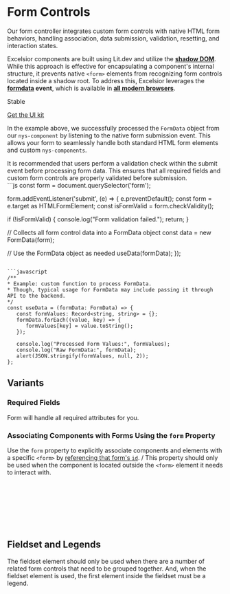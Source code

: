 
<Meta of={FormStories} title="Components/Form/Documentation" />

# Form Controls

Our form controller integrates custom form controls with native HTML form behaviors, handling association, data submission, validation, resetting, and interaction states.

Excelsior components are built using Lit.dev and utilize the **[shadow DOM](https://developer.mozilla.org/en-US/docs/Web/API/Web_components/Using_shadow_DOM)**. While this approach is effective for encapsulating a component's internal structure, it prevents native `<form>` elements from recognizing form controls located inside a shadow root.
To address this, Excelsior leverages the **[formdata](https://developer.mozilla.org/en-US/docs/Web/API/HTMLFormElement/formdata_event) event**, which is available in **[all modern browsers](https://caniuse.com/mdn-api_htmlformelement_formdata_event)**.

<p className="pill pill--stable">Stable</p>

<p className="pill pill--uikit" target="_blank"><a href="https://www.figma.com/design/0ogYpymUPQQfhELthntNbt/%F0%9F%92%A0-NYS-%2F-Excelsior-Components-(Alpha)?node-id=3307-8378&t=FsdGi49PZJ04VzFO-0">Get the UI kit</a></p>

<Canvas of={FormStories.Basic} />

In the example above, we successfully processed the `FormData` object from our `nys-component` by listening to the native form submission event. This allows your form to seamlessly handle both standard HTML form elements and custom `nys-components`.

<div style={{ display: 'flex', gap: '10px', verticalAlign: 'middle', alignItems: 'center' }}>  <nys-icon size="xl" name="info"></nys-icon> It is recommended that users perform a validation check within the submit event before processing form data. This ensures that all required fields and custom form controls are properly validated before submission. </div>
```js
const form = document.querySelector('form');

form.addEventListener('submit', (e) => {
   e.preventDefault();
   const form = e.target as HTMLFormElement;
   const isFormValid = form.checkValidity();

   if (!isFormValid) {
   console.log("Form validation failed.");
   return;
   }
    
   // Collects all form control data into a FormData object
   const data = new FormData(form); 
   
   // Use the FormData object as needed
   useData(formData);
});
```

```javascript
/**
* Example: custom function to process FormData.
* Though, typical usage for FormData may include passing it through API to the backend.
*/
const useData = (formData: FormData) => {
   const formValues: Record<string, string> = {};
   formData.forEach((value, key) => {
      formValues[key] = value.toString();
   });

   console.log("Processed Form Values:", formValues);
   console.log("Raw FormData:", formData);
   alert(JSON.stringify(formValues, null, 2));
};
```

## Variants
### Required Fields
Form will handle all required attributes for you.
<Canvas of={FormStories.RequiredFields} />

### Associating Components with Forms Using the `form` Property
Use the `form` property to explicitly associate components and elements with a specific `<form>` by [referencing that form's `id`](https://www.w3.org/TR/2009/WD-html5-20090212/forms.html). /
This property should only be used when the component is located outside the `<form>` element it needs to interact with.
```html
<!-- For example -->
<nys-form id="my-form">
  <nys-textinput label="Label1"></nys-textinput>
  <nys-textinput label="Label2"></nys-textinput>
</nys-form>
<nys-checkbox form="my-form" label="Label3"></nys-checkbox>
<button form="my-form" type="submit">Submit</button>
```
<Canvas of={FormStories.OutsideFormElements} />

## Fieldset and Legends
The fieldset element should only be used when there are a number of related form controls that need to be grouped together. And, when the fieldset element is used, the first element inside the fieldset must be a legend.
<Canvas of={FormStories.Fieldset} />

